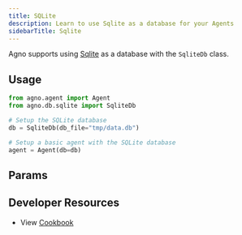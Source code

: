 ```yaml
---
title: SQLite
description: Learn to use Sqlite as a database for your Agents
sidebarTitle: Sqlite
---
```


Agno supports using [Sqlite](https://www.sqlite.org) as a database with the `SqliteDb` class.

## Usage

```python sqlite_for_agent.py
from agno.agent import Agent
from agno.db.sqlite import SqliteDb

# Setup the SQLite database
db = SqliteDb(db_file="tmp/data.db")

# Setup a basic agent with the SQLite database
agent = Agent(db=db)
```

## Params

<Snippet file="db-sqlite-params.mdx" />

## Developer Resources

- View [Cookbook](https://github.com/agno-agi/agno/tree/v2.0/cookbook/db/sqlite/sqlite_for_agent.py)
